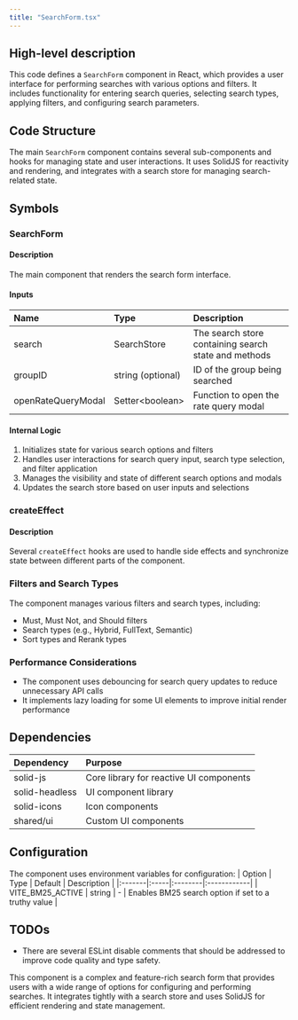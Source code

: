 ```yaml
---
title: "SearchForm.tsx"
---
```


## High-level description
This code defines a `SearchForm` component in React, which provides a user interface for performing searches with various options and filters. It includes functionality for entering search queries, selecting search types, applying filters, and configuring search parameters.

## Code Structure
The main `SearchForm` component contains several sub-components and hooks for managing state and user interactions. It uses SolidJS for reactivity and rendering, and integrates with a search store for managing search-related state.

## Symbols

### SearchForm
#### Description
The main component that renders the search form interface.

#### Inputs
| Name | Type | Description |
|:-----|:-----|:------------|
| search | SearchStore | The search store containing search state and methods |
| groupID | string (optional) | ID of the group being searched |
| openRateQueryModal | Setter&lt;boolean&gt; | Function to open the rate query modal |

#### Internal Logic
1. Initializes state for various search options and filters
2. Handles user interactions for search query input, search type selection, and filter application
3. Manages the visibility and state of different search options and modals
4. Updates the search store based on user inputs and selections

### createEffect
#### Description
Several `createEffect` hooks are used to handle side effects and synchronize state between different parts of the component.

### Filters and Search Types
The component manages various filters and search types, including:
- Must, Must Not, and Should filters
- Search types (e.g., Hybrid, FullText, Semantic)
- Sort types and Rerank types

### Performance Considerations
- The component uses debouncing for search query updates to reduce unnecessary API calls
- It implements lazy loading for some UI elements to improve initial render performance

## Dependencies
| Dependency | Purpose |
|:-----------|:--------|
| solid-js | Core library for reactive UI components |
| solid-headless | UI component library |
| solid-icons | Icon components |
| shared/ui | Custom UI components |

## Configuration
The component uses environment variables for configuration:
| Option | Type | Default | Description |
|:-------|:-----|:--------|:------------|
| VITE_BM25_ACTIVE | string | - | Enables BM25 search option if set to a truthy value |

## TODOs
- There are several ESLint disable comments that should be addressed to improve code quality and type safety.

This component is a complex and feature-rich search form that provides users with a wide range of options for configuring and performing searches. It integrates tightly with a search store and uses SolidJS for efficient rendering and state management.